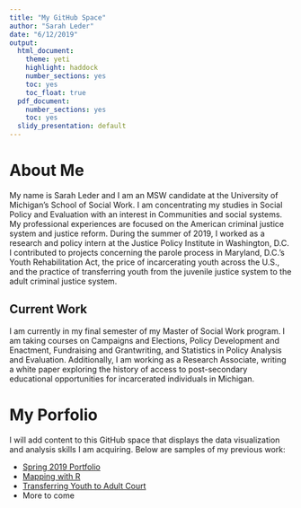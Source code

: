 ```yaml
---
title: "My GitHub Space"
author: "Sarah Leder"
date: "6/12/2019"
output: 
  html_document: 
    theme: yeti
    highlight: haddock
    number_sections: yes
    toc: yes
    toc_float: true
  pdf_document: 
    number_sections: yes
    toc: yes
  slidy_presentation: default
---
```

# About Me 
My name is Sarah Leder and I am an MSW candidate at the University of Michigan's School of Social Work. I am concentrating my studies in Social Policy and Evaluation with an interest in Communities and social systems. My professional experiences are focused on the American criminal justice system and justice reform. During the summer of 2019, I worked as a research and policy intern at the Justice Policy Institute in Washington, D.C. I contributed to projects concerning the parole process in Maryland, D.C.'s Youth Rehabilitation Act, the price of incarcerating youth across the U.S., and the practice of transferring youth from the juvenile justice system to the adult criminal justice system.

## Current Work
I am currently in my final semester of my Master of Social Work program. I am taking courses on Campaigns and Elections, Policy Development and Enactment, Fundraising and Grantwriting, and Statistics in Policy Analysis and Evaluation. Additionally, I am working as a Research Associate, writing a white paper exploring the history of access to post-secondary educational opportunities for incarcerated individuals in Michigan.

# My Porfolio
I will add content to this GitHub space that displays the data visualization and analysis skills I am acquiring. Below are samples of my previous work:

* [Spring 2019 Portfolio](https://scleder.github.io/Dataviz2019/Spring_2019_Portfolio.html)
* [Mapping with R](https://scleder.github.io/Dataviz2019/RMaps.html)
* [Transferring Youth to Adult Court](https://scleder.github.io/Dataviz2019/Waived_Youth.html)
* More to come

